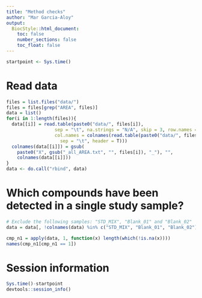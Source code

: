 ```yaml
---
title: "Method checks"
author: "Mar Garcia-Aloy"
output: 
  BiocStyle::html_document:
    toc: false
    number_sections: false
    toc_float: false
---
```


```r
startpoint <- Sys.time()
```

# Read data

```r
files = list.files("data/")
files = files[grep("AREA", files)]
data = list()
for(i in 1:length(files)){
  data[[i]] = read.table(paste0("data/", files[i]), 
                  sep = "\t", na.strings = "N/A", skip = 3, row.names = 1, 
                  col.names = colnames(read.table(paste0("data/", files[i]),
                    sep = "\t", header = T)))
  colnames(data[[i]]) = gsub(
    paste0("X", gsub("_all_AREA.txt", "", files[i]), "_"), "", 
    colnames(data[[i]]))
}
data <- do.call("rbind", data)
```


# Which compounds have been detected in a single study sample?

```r
# Exclude the following samples: "STD_MIX", "Blank_01" and "Blank_02"
data = data[, !colnames(data) %in% c("STD_MIX", "Blank_01", "Blank_02")]

cmp_n1 = apply(data, 1, function(x) length(which(!is.na(x))))
names(cmp_n1[cmp_n1 == 1])
```


# Session information

```r
Sys.time()-startpoint
devtools::session_info()
```
